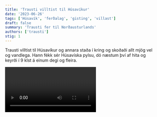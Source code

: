 ```yaml
---
title: 'Trausti villtist til Húsavíkur'
date: '2023-06-26'
tags: ['Húsavík', 'ferðalag', 'gisting', 'villast']
draft: false
summary: 'Trausti fer til Norðausturlands'
authors: ['trausti']
stig: 1
---
```


Trausti villtist til Húsavíkur og annara staða í kring og skoðaði allt mjög vel og vandlega.
Hann fékk sér Húsavíska pylsu, dó næstum því af hita og keyrði í 9 klst á einum degi og fleira.

<Video id="FbR2DbPsy0w" />
